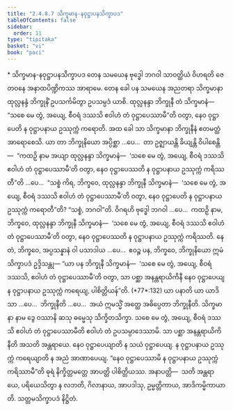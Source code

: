 ```yaml
---
title: "2.4.8.7 သိက္ခမာန-နဝုဋ္ဌာပနသိက္ခာပဒ"
tableOfContents: false
sidebar:
  order: 11
type: "tipitaka"
basket: "vi"
book: "paci"
---
```



<DynamicBreadcrumb />

<Paragraph type="center" book="paci">
* သိက္ခမာန-နဝုဋ္ဌာပနသိက္ခာပဒ
</Paragraph>

<Division number="1150" book="paci">

<Paragraph number="3361" book="paci">
တေန သမယေန ဗုဒ္ဓေါ ဘဂဝါ သာဝတ္ထိယံ ဝိဟရတိ ဇေတဝနေ အနာထပိဏ္ဍိကဿ အာရာမေ. တေန ခေါ ပန သမယေန အညတရာ သိက္ခမာနာ ထုလ္လနန္ဒံ ဘိက္ခုနိံ ဥပသင်္ကမိတွာ ဥပသမ္ပဒံ ယာစိ. ထုလ္လနန္ဒာ ဘိက္ခုနီ တံ သိက္ခမာနံ—  “သစေ မေ တွံ, အယျေ, စီဝရံ ဒဿသိ ဧဝါဟံ တံ ဝုဋ္ဌာပေဿာမီ”တိ ဝတွာ, နေဝ ဝုဋ္ဌာပေတိ န ဝုဋ္ဌာပနာယ ဥဿုက္ကံ ကရောတိ.
</Paragraph>

<Paragraph number="3362" book="paci">
အထ ခေါ သာ သိက္ခမာနာ ဘိက္ခုနီနံ ဧတမတ္ထံ အာရောစေသိ. ယာ တာ ဘိက္ခုနိယော အပ္ပိစ္ဆာ …ပေ…  တာ ဥဇ္ဈာယန္တိ ခိယျန္တိ ဝိပါစေန္တိ—  “ကထဉှိ နာမ အယျာ ထုလ္လနန္ဒာ သိက္ခမာနံ—  ‘သစေ မေ တွံ, အယျေ, စီဝရံ ဒဿသိ ဧဝါဟံ တံ ဝုဋ္ဌာပေဿာမီ’တိ ဝတွာ, နေဝ ဝုဋ္ဌာပေဿတိ န ဝုဋ္ဌာပနာယ ဥဿုက္ကံ ကရိဿတီ”တိ …ပေ…  “သစ္စံ ကိရ, ဘိက္ခဝေ, ထုလ္လနန္ဒာ ဘိက္ခုနီ သိက္ခမာနံ—  ‘သစေ မေ တွံ, အယျေ, စီဝရံ ဒဿသိ ဧဝါဟံ တံ ဝုဋ္ဌာပေဿာမီ’တိ ဝတွာ, နေဝ ဝုဋ္ဌာပေတိ န ဝုဋ္ဌာပနာယ ဥဿုက္ကံ ကရောတီ”တိ? “သစ္စံ, ဘဂဝါ”တိ. ဝိဂရဟိ ဗုဒ္ဓေါ ဘဂဝါ …ပေ…  ကထဉှိ နာမ, ဘိက္ခဝေ, ထုလ္လနန္ဒာ ဘိက္ခုနီ သိက္ခမာနံ—  ‘သစေ မေ တွံ, အယျေ, စီဝရံ ဒဿသိ ဧဝါဟံ တံ ဝုဋ္ဌာပေဿာမီ’တိ ဝတွာ, နေဝ ဝုဋ္ဌာပေဿတိ န ဝုဋ္ဌာပနာယ ဥဿုက္ကံ ကရိဿတိ. နေတံ, ဘိက္ခဝေ, အပ္ပသန္နာနံ ဝါ ပသာဒါယ …ပေ…  ဧဝဉ္စ ပန, ဘိက္ခဝေ, ဘိက္ခုနိယော ဣမံ သိက္ခာပဒံ ဥဒ္ဒိသန္တု—
</Paragraph>

</Division>
<Division number="1151" book="paci">

<Paragraph number="3363" book="paci">
<Emphasis>“ယာ ပန ဘိက္ခုနီ သိက္ခမာနံ—  ‘သစေ မေ တွံ, အယျေ, စီဝရံ ဒဿသိ, ဧဝါဟံ တံ ဝုဋ္ဌာပေဿာမီ’တိ ဝတွာ, သာ ပစ္ဆာ အနန္တရာယိကိနီ နေဝ ဝုဋ္ဌာပေယျ န ဝုဋ္ဌာပနာယ ဥဿုက္ကံ ကရေယျ, ပါစိတ္တိယန်”</Emphasis>တိ. (*77*:<Emphasis>132</Emphasis>)
</Paragraph>

</Division>
<Division number="1152" book="paci">

<Paragraph number="3364" book="paci">
<Emphasis>ယာ ပနာ</Emphasis>တိ ယာ ယာဒိသာ …ပေ…  <Emphasis>ဘိက္ခုနီ</Emphasis>တိ …ပေ…  အယံ ဣမသ္မိံ အတ္ထေ အဓိပ္ပေတာ ဘိက္ခုနီတိ.
</Paragraph>

<Paragraph number="3365" book="paci">
<Emphasis>သိက္ခမာနာ</Emphasis> နာမ ဒွေ ဝဿာနိ ဆသု ဓမ္မေသု သိက္ခိတသိက္ခာ.
</Paragraph>

<Paragraph number="3366" book="paci">
<Emphasis>သစေ မေ တွံ, အယျေ, စီဝရံ ဒဿသိ ဧဝါဟံ တံ ဝုဋ္ဌာပေဿာမီ</Emphasis>တိ ဧဝါဟံ တံ ဥပသမ္ပာဒေဿာမိ.
</Paragraph>

<Paragraph number="3367" book="paci">
<Emphasis>သာ ပစ္ဆာ အနန္တရာယိကိနီ</Emphasis>တိ အသတိ အန္တရာယေ.
</Paragraph>

<Paragraph number="3368" book="paci">
<Emphasis>နေဝ ဝုဋ္ဌာပေယျာ</Emphasis>တိ န သယံ ဝုဋ္ဌာပေယျ.
</Paragraph>

<Paragraph number="3369" book="paci">
<Emphasis>န ဝုဋ္ဌာပနာယ ဥဿုက္ကံ ကရေယျာ</Emphasis>တိ န အညံ အာဏာပေယျ. “နေဝ ဝုဋ္ဌာပေဿာမိ န ဝုဋ္ဌာပနာယ ဥဿုက္ကံ ကရိဿာမီ”တိ ဓုရံ နိက္ခိတ္တမတ္တေ အာပတ္တိ ပါစိတ္တိယဿ.
</Paragraph>

</Division>
<Division number="1153" book="paci">

<Paragraph number="3370" book="paci">
အနာပတ္တိ—  သတိ အန္တရာယေ, ပရိယေသိတွာ န လဘတိ, ဂိလာနာယ, အာပဒါသု, ဥမ္မတ္တိကာယ, အာဒိကမ္မိကာယာတိ.

</Paragraph>
</Division>

<Paragraph number="3371" type="center" book="paci">
သတ္တမသိက္ခာပဒံ နိဋ္ဌိတံ.
</Paragraph>